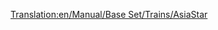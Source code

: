 [[Translation:en/Manual/Base Set/Trains/AsiaStar]]
{{ru/Перевод|en/Manual/Base Set/Trains/AsiaStar|1}}
{{en/Manual/Base Set/Trains/Trains|Image=[[File:en/Manual/Base Set/Trains/Asiastar.png]]
|Имя|Name="AsiaStar"
|Cost=£50,390 ($100,780)
|Speed=265 km/h (165 mph)
|Weight=94 t
|Power=8,000 hp (5.966 kW)
|Annual=£3,514 ($7,028)
|Designed=1992
|Lifespan=25
|Capacity=N/A
|Description=Это самый быстрый [[en/Manual/Base Set/Electrified railways|electric-rail]] локомотив в игре.  Он состоит из пары очень мощных электрических локомотива - по одному с каждого конца поезда.
|Real-life=Этот поезд в игре Transport Tycoon соотвествует [https://www.wikipedia.org/wiki/British Rail Class 373 Eurostar (class 373)] поезду, который курсирует по тунелю под Ла-Маншем и более поздним моделям (см. [https://www.wikipedia.org/wiki/TGV TGV]).
}}
